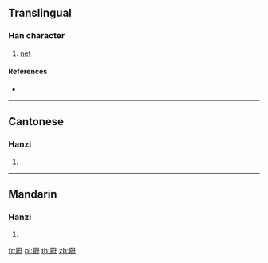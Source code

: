 {{character info/new}}
==Translingual==

===Han character===
{{Han char|rn=122|rad=网|as=11|sn=16|four=60240|canj=WLSFI}}

# [[net]]

====References====
* {{Han ref|kx=0949.200|dkj=28351|dj=1391.110|hdz=42926.010|uh=7F7B|ud=32635|bh=EAE0|bd=60128}}

----

==Cantonese==

===Hanzi===
{{yue-hanzi|jyut=|y=wai3}}

# {{defn|lang=yue|sort=网11}}

----

==Mandarin==

===Hanzi===
{{cmn-hanzi|pin=[[wèi]] ([[wei4]])|wg=wei<sup>4</sup>}}

# {{defn|lang=cmn|sort=网11}}

[[fr:罻]]
[[pl:罻]]
[[th:罻]]
[[zh:罻]]